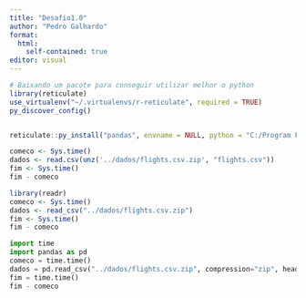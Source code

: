 ---
title: "Desafio1.0"
author: "Pedro Galhardo"
format:
  html:
    self-contained: true
editor: visual
---

```{r}
# Baixando um pacote para conseguir utilizar melhor o python
library(reticulate)
use_virtualenv("~/.virtualenvs/r-reticulate", required = TRUE)
py_discover_config()


reticulate::py_install("pandas", envname = NULL, python = "C:/Program Files/Python312/python.exe")
```

```{r}
comeco <- Sys.time()
dados <- read.csv(unz('../dados/flights.csv.zip', "flights.csv"))
fim <- Sys.time()
fim - comeco
```

```{r}
library(readr)
comeco <- Sys.time()
dados <- read_csv("../dados/flights.csv.zip")
fim <- Sys.time()
fim - comeco
```

```{python}
import time
import pandas as pd
comeco = time.time()
dados = pd.read_csv("../dados/flights.csv.zip", compression="zip", header=0, sep=",", low_memory=False)
fim = time.time()
fim - comeco
```
